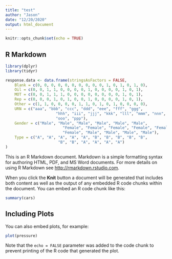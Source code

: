```yaml
---
title: "test"
author: "Jason"
date: "12/20/2020"
output: html_document
---
```


```r
knitr::opts_chunk$set(echo = TRUE)
```

## R Markdown


```r

library(dplyr)
library(tidyr)

response.data <- data.frame(stringsAsFactors = FALSE,
    Blank = c(0, 0, 0, 0, 0, 0, 0, 0, 0, 0, 1, 0, 1, 0, 1, 0),
    Oil = c(0, 0, 1, 1, 0, 0, 0, 0, 1, 0, 0, 0, 0, 1, 0, 1),
    MOT = c(0, 0, 1, 1, 1, 0, 0, 0, 0, 0, 0, 0, 0, 1, 0, 1),
    Rep = c(0, 0, 0, 1, 0, 1, 0, 0, 1, 0, 0, 0, 0, 1, 0, 1),
    Other = c(1, 1, 0, 0, 0, 0, 1, 1, 0, 1, 0, 1, 0, 0, 0, 0),
    URN = c("aaa", "bbb", "ccc", "ddd", "eee", "fff", "ggg",
                      "hhh", "iii", "jjj", "kkk", "lll", "mmm", "nnn",
                      "ooo", "ppp"),
    Gender = c("Male", "Male", "Male", "Male", "Male", "Male",
                         "Female", "Female", "Female", "Female", "Female",
                         "Female", "Male", "Male", "Male", "Male"),
    Type = c("A", "A", "A", "A", "A", "B", "B", "B", "B", "B",
                       "B", "B", "A", "A", "A", "A")
)

```























This is an R Markdown document. Markdown is a simple formatting syntax for authoring HTML, PDF, and MS Word documents. For more details on using R Markdown see <http://rmarkdown.rstudio.com>.

When you click the **Knit** button a document will be generated that includes both content as well as the output of any embedded R code chunks within the document. You can embed an R code chunk like this:

```r
summary(cars)
```

## Including Plots

You can also embed plots, for example:

```r
plot(pressure)
```

Note that the `echo = FALSE` parameter was added to the code chunk to prevent printing of the R code that generated the plot.
